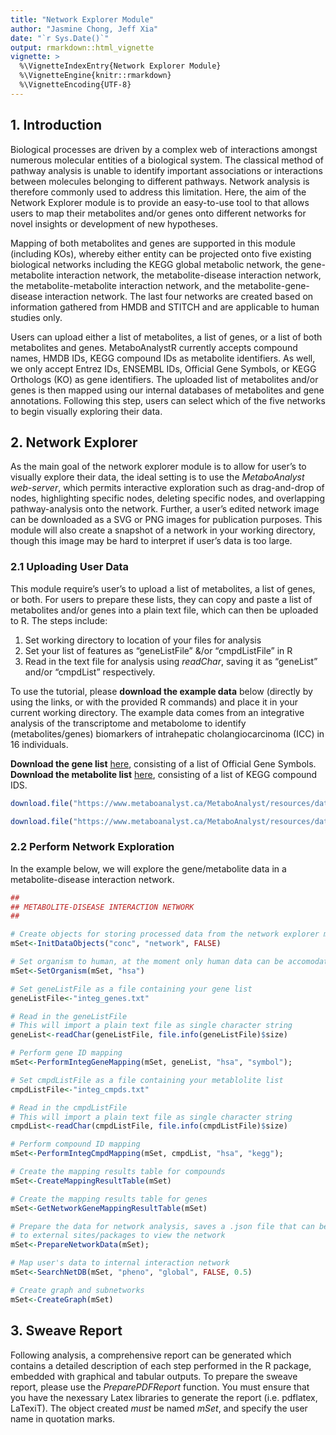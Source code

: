 ```yaml
---
title: "Network Explorer Module"
author: "Jasmine Chong, Jeff Xia"
date: "`r Sys.Date()`"
output: rmarkdown::html_vignette
vignette: >
  %\VignetteIndexEntry{Network Explorer Module}
  %\VignetteEngine{knitr::rmarkdown}
  %\VignetteEncoding{UTF-8}
---
```


## 1. Introduction 

Biological processes are driven by a complex web of interactions amongst numerous molecular entities of a biological system. The classical method of pathway analysis is unable to identify important associations or interactions between molecules belonging to different pathways. Network analysis is therefore commonly used to address this limitation. Here, the aim of the Network Explorer module is to provide an easy-to-use tool to that allows users to map their metabolites and/or genes onto different networks for novel insights or development of new hypotheses.

Mapping of both  metabolites and genes are supported in this module (including KOs), whereby either entity can be projected onto five existing biological networks including the KEGG global metabolic network, the gene-metabolite interaction network, the metabolite-disease interaction network, the metabolite-metabolite interaction network, and the metabolite-gene-disease interaction network. The last four networks are created based on information gathered from HMDB and STITCH and are applicable to human studies only. 

Users can upload either a list of metabolites, a list of genes, or a list of both metabolites and genes. MetaboAnalystR currently accepts compound names, HMDB IDs, KEGG compound IDs as metabolite identifiers. As well, we only accept Entrez IDs, ENSEMBL IDs, Official Gene Symbols, or KEGG Orthologs (KO) as gene identifiers. The uploaded list of metabolites and/or genes is then mapped using our internal databases of metabolites and gene annotations. Following this step, users can select which of the five networks to begin visually exploring their data.

## 2. Network Explorer

As the main goal of the network explorer module is to allow for user's to visually explore their data, the ideal setting is to use the *MetaboAnalyst web-server*, which permits interactive exploration such as drag-and-drop of nodes, highlighting specific nodes, deleting specific nodes, and overlapping pathway-analysis onto the network. Further, a user's edited network image can be downloaded as a SVG or PNG images for publication purposes. This module will also create a snapshot of a network in your working directory, though this image may be hard to interpret if user's data is too large. 

### 2.1 Uploading User Data

This module require's user's to upload a list of metabolites, a list of genes, or both. For users to prepare these lists, they can copy and paste a list of metabolites and/or genes into a plain text file, which can then be uploaded to R. The steps include:

1) Set working directory to location of your files for analysis
2) Set your list of features as "geneListFile"  &/or "cmpdListFile" in R
3) Read in the text file for analysis using *readChar*, saving it as "geneList" and/or "cmpdList" respectively.

To use the tutorial, please **download the example data** below (directly by using the links, or with the provided R commands) and place it in your current working directory. The example data comes from an integrative analysis of the transcriptome and metabolome to identify (metabolites/genes) biomarkers of intrahepatic cholangiocarcinoma (ICC) in 16 individuals. 

**Download the gene list** [here](https://www.metaboanalyst.ca/MetaboAnalyst/resources/data/integ_genes.txt), consisting of a list of Official Gene Symbols.
**Download the metabolite list** [here](https://www.metaboanalyst.ca/MetaboAnalyst/resources/data/integ_cmpds.txt), consisting of a list of KEGG compound IDS. 

```r

download.file("https://www.metaboanalyst.ca/MetaboAnalyst/resources/data/integ_genes.txt", "integ_genes.txt", "curl")

download.file("https://www.metaboanalyst.ca/MetaboAnalyst/resources/data/integ_cmpds.txt", "integ_cmpds.txt", "curl")

```

### 2.2 Perform Network Exploration

In the example below, we will explore the gene/metabolite data in a metabolite-disease interaction network. 

```r
##
## METABOLITE-DISEASE INTERACTION NETWORK
##

# Create objects for storing processed data from the network explorer module
mSet<-InitDataObjects("conc", "network", FALSE)

# Set organism to human, at the moment only human data can be accomodated
mSet<-SetOrganism(mSet, "hsa")

# Set geneListFile as a file containing your gene list
geneListFile<-"integ_genes.txt"

# Read in the geneListFile
# This will import a plain text file as single character string
geneList<-readChar(geneListFile, file.info(geneListFile)$size)

# Perform gene ID mapping
mSet<-PerformIntegGeneMapping(mSet, geneList, "hsa", "symbol");

# Set cmpdListFile as a file containing your metablolite list
cmpdListFile<-"integ_cmpds.txt"

# Read in the cmpdListFile
# This will import a plain text file as single character string
cmpdList<-readChar(cmpdListFile, file.info(cmpdListFile)$size)

# Perform compound ID mapping
mSet<-PerformIntegCmpdMapping(mSet, cmpdList, "hsa", "kegg");

# Create the mapping results table for compounds
mSet<-CreateMappingResultTable(mSet)

# Create the mapping results table for genes
mSet<-GetNetworkGeneMappingResultTable(mSet)

# Prepare the data for network analysis, saves a .json file that can be uploaded
# to external sites/packages to view the network
mSet<-PrepareNetworkData(mSet);

# Map user's data to internal interaction network
mSet<-SearchNetDB(mSet, "pheno", "global", FALSE, 0.5)

# Create graph and subnetworks
mSet<-CreateGraph(mSet)

```

## 3. Sweave Report

Following analysis, a comprehensive report can be generated which contains a detailed description of each step performed in the R package, embedded with graphical and tabular outputs. To prepare the sweave report, please use the *PreparePDFReport* function. You must ensure that you have the nexessary Latex libraries to generate the report (i.e. pdflatex, LaTexiT). The object created *must* be named *mSet*, and specify the user name in quotation marks. 
